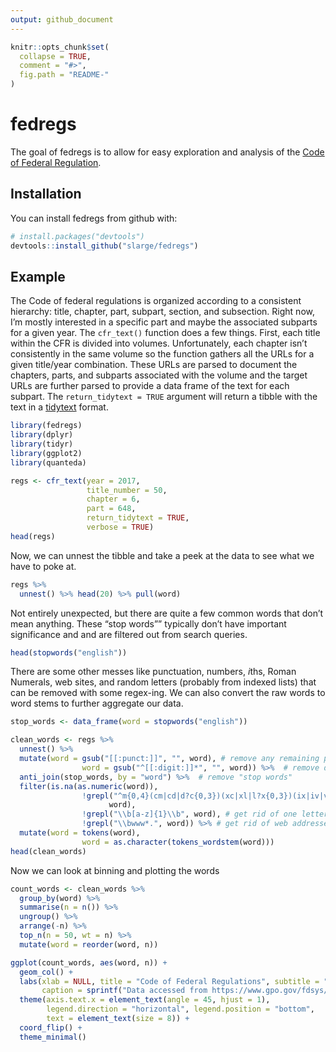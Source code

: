 ```yaml
---
output: github_document
---
```


<!-- README.md is generated from README.Rmd. Please edit that file -->

```r
knitr::opts_chunk$set(
  collapse = TRUE,
  comment = "#>",
  fig.path = "README-"
)
```

# fedregs

The goal of fedregs is to allow for easy exploration and analysis of the [Code of Federal Regulation](https://www.gpo.gov/fdsys/browse/collectionCfr.action?selectedYearFrom=2017&go=Go). 

## Installation

You can install fedregs from github with:

```r
# install.packages("devtools")
devtools::install_github("slarge/fedregs")
```

## Example

The Code of federal regulations is organized according to a consistent hierarchy: title, chapter, part, subpart, section, and subsection. Right now, I'm mostly interested in a specific part and maybe the associated subparts for a given year. The `cfr_text()` function does a few things. First, each title within the CFR is divided into volumes. Unfortunately, each chapter isn't consistently in the same volume so the function gathers all the URLs for a given title/year combination. These URLs are parsed to document the chapters, parts, and subparts associated with the volume and the target URLs are further parsed to provide a data frame of the text for each subpart. The `return_tidytext = TRUE` argument will return a tibble with the text in a [tidytext]() format.     

```r
library(fedregs)
library(dplyr)
library(tidyr)
library(ggplot2)
library(quanteda)

regs <- cfr_text(year = 2017,
                 title_number = 50,
                 chapter = 6,
                 part = 648,
                 return_tidytext = TRUE,
                 verbose = TRUE)
head(regs)
```
Now, we can unnest the tibble and take a peek at the data to see what we have to poke at.
```r
regs %>%
  unnest() %>% head(20) %>% pull(word)
```

Not entirely unexpected, but there are quite a few common words that don't mean anything. These "stop words"" typically don't have important significance and and are filtered out from search queries.

```r
head(stopwords("english"))
```

There are some other messes like punctuation, numbers, *i*ths, Roman Numerals, web sites, and random letters (probably from indexed lists) that can be removed with some regex-ing. We can also convert the raw words to word stems to further aggregate our data.

```r
stop_words <- data_frame(word = stopwords("english"))

clean_words <- regs %>%
  unnest() %>% 
  mutate(word = gsub("[[:punct:]]", "", word), # remove any remaining punctuation
                word = gsub("^[[:digit:]]*", "", word)) %>%  # remove digits (e.g., 1st, 1881a, 15th, etc)
  anti_join(stop_words, by = "word") %>%  # remove "stop words"
  filter(is.na(as.numeric(word)),
                !grepl("^m{0,4}(cm|cd|d?c{0,3})(xc|xl|l?x{0,3})(ix|iv|v?i{0,3})$",
                      word),
                !grepl("\\b[a-z]{1}\\b", word), # get rid of one letter words
                !grepl("\\bwww*.", word)) %>% # get rid of web addresses
  mutate(word = tokens(word),
                word = as.character(tokens_wordstem(word)))
head(clean_words)
```

Now we can look at binning and plotting the words
```r
count_words <- clean_words %>%
  group_by(word) %>%
  summarise(n = n()) %>%
  ungroup() %>%
  arrange(-n) %>% 
  top_n(n = 50, wt = n) %>% 
  mutate(word = reorder(word, n))
```


```r
ggplot(count_words, aes(word, n)) +
  geom_col() +
  labs(xlab = NULL, title = "Code of Federal Regulations", subtitle = "Title 50, Chapter VI, Part 648",
       caption = sprintf("Data accessed from https://www.gpo.gov/fdsys/browse/collectionCfr.action?collectionCode=CFR on %s", format(Sys.Date(), "%d %B %Y"))) +
  theme(axis.text.x = element_text(angle = 45, hjust = 1),
        legend.direction = "horizontal", legend.position = "bottom",
        text = element_text(size = 8)) +
  coord_flip() +
  theme_minimal()

```

